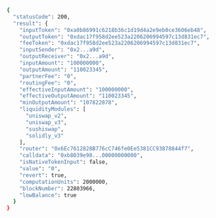 ```bash
{
  "statusCode": 200,
  "result": {
    "inputToken": "0xa0b86991c6218b36c1d19d4a2e9eb0ce3606eb48",
    "outputToken": "0xdac17f958d2ee523a2206206994597c13d831ec7",
    "feeToken": "0xdac17f958d2ee523a2206206994597c13d831ec7",
    "inputSender": "0x2...a9d",
    "outputReceiver": "0x2...a9d",
    "inputAmount": "100000000",
    "outputAmount": "110023345",
    "partnerFee": "0",
    "routingFee": "0",
    "effectiveInputAmount": "100000000",
    "effectiveOutputAmount": "110023345",
    "minOutputAmount": "107822878",
    "liquidityModules": [
      "uniswap_v2",
      "uniswap_v3",
      "sushiswap",
      "solidly_v3"
    ],
    "router": "0x6Ec7612828B776cC746fe0Ee5381CC93878844f7",
    "calldata": "0xb8039e98...00000000000",
    "isNativeTokenInput": false,
    "value": "0",
    "revert": true,
    "computationUnits": 2000000,
    "blockNumber": 22803966,
    "lowBalance": true
  }
}
```
